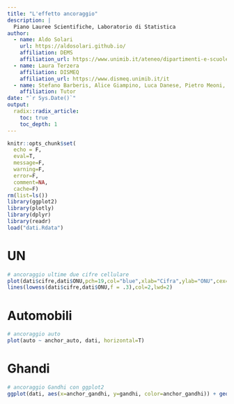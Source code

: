 ```yaml
---
title: "L'effetto ancoraggio"
description: |
  Piano Lauree Scientifiche, Laboratorio di Statistica
author:
  - name: Aldo Solari
    url: https://aldosolari.github.io/
    affiliation: DEMS
    affiliation_url: https://www.unimib.it/ateneo/dipartimenti-e-scuole/alla-scoperta-%E2%80%A6/dipartimento-economia-metodi-quantitativi-e-strategie-impresa
  - name: Laura Terzera
    affiliation: DISMEQ
    affiliation_url: https://www.dismeq.unimib.it/it
  - name: Stefano Barberis, Alice Giampino, Luca Danese, Pietro Meoni, Samuele Cassinari
    affiliation: Tutor
date: "`r Sys.Date()`"
output:
  radix::radix_article:
    toc: true
    toc_depth: 1
---
```


```r
knitr::opts_chunk$set(
  echo = F, 
  eval=T, 
  message=F, 
  warning=F, 
  error=F, 
  comment=NA, 
  cache=F)
rm(list=ls())
library(ggplot2)
library(plotly)
library(dplyr)
library(readr)
load("dati.Rdata")
```

# UN

```r
# ancoraggio ultime due cifre cellulare
plot(dati$cifre,dati$ONU,pch=19,col="blue",xlab="Cifra",ylab="ONU",cex=.7)
lines(lowess(dati$cifre,dati$ONU,f = .3),col=2,lwd=2)
```

# Automobili 

```r
# ancoraggio auto
plot(auto ~ anchor_auto, dati, horizontal=T)
```

# Ghandi

```r
# ancoraggio Gandhi con ggplot2
ggplot(dati, aes(x=anchor_gandhi, y=gandhi, color=anchor_gandhi)) + geom_violin() + geom_boxplot(width=0.2) + geom_jitter(shape=16, position=position_jitter(0.2))  + geom_hline(yintercept = 78) + coord_flip() + theme_bw() 
```
